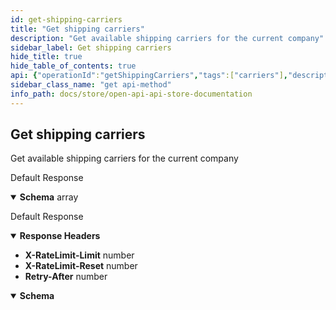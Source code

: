 ```yaml
---
id: get-shipping-carriers
title: "Get shipping carriers"
description: "Get available shipping carriers for the current company"
sidebar_label: Get shipping carriers
hide_title: true
hide_table_of_contents: true
api: {"operationId":"getShippingCarriers","tags":["carriers"],"description":"Get available shipping carriers for the current company","security":[{"oaAuth":["carriers:read"]}],"responses":{"200":{"description":"Default Response","content":{"application/json":{"schema":{"type":"array","items":{"type":"object","properties":{"id":{"type":"number"},"name":{"type":"string"},"carrierName":{"type":"string"},"internalCode":{"type":"string"},"services":{"type":"array","items":{"type":"string"}},"isIsenduCarrier":{"type":"boolean"}},"required":["id","carrierName","internalCode","services"]}}}}},"429":{"description":"Default Response","headers":{"X-RateLimit-Limit":{"schema":{"type":"number","example":300}},"X-RateLimit-Reset":{"schema":{"type":"number","example":60}},"Retry-After":{"schema":{"type":"number","example":60000}}},"content":{"application/json":{"schema":{"type":"object","properties":{"error":{"type":"string"}}}}}}},"method":"get","path":"/v1/carriers/","servers":[{"url":"https://api.isendu.dev/"}],"securitySchemes":{"oaAuth":{"type":"oauth2","flows":{"clientCredentials":{"description":"OAuth2 client credentials flow must be a Json Post","tokenUrl":"/api-store/oauth/token","scopes":{"write:order":"Create/delete/update order","read:order":"Read order","write:shipment":"Create/delete shipment","read:shipment":"Read shipment","read:tracking":"Get tracking","read:carriers":"Get carriers","read:parcels":"Get parcels"}}}},"bearerS2SAuth":{"type":"http","scheme":"bearer","bearerFormat":"JWT"}},"info":{"title":"OpenApi api-store documentation","description":"OpenApi api-store documentation","version":"1.0.0","basePath":"/api-store"},"postman":{"name":"Get shipping carriers","description":{"content":"Get available shipping carriers for the current company","type":"text/plain"},"url":{"path":["v1","carriers",""],"host":["{{baseUrl}}"],"query":[],"variable":[]},"header":[{"key":"Accept","value":"application/json"}],"method":"GET","auth":{"type":"oauth2","oauth2":[]}}}
sidebar_class_name: "get api-method"
info_path: docs/store/open-api-api-store-documentation
---
```



## Get shipping carriers



Get available shipping carriers for the current company

<div><ApiTabs><TabItem label={"200"} value={"200"}><div>

Default Response

</div><div><MimeTabs groupId={"mime-type"}><TabItem label={"application/json"} value={"application/json"}><SchemaTabs groupId={"schema-tabs"}><TabItem label={"Schema"} value={"Schema"}><details style={{}} data-collapsed={false} open={true}><summary style={{"textAlign":"left"}}><strong>Schema</strong><span style={{"opacity":"0.6"}}> array</span></summary><div style={{"textAlign":"left","marginLeft":"1rem"}}></div><ul style={{"marginLeft":"1rem"}}><SchemaItem collapsible={false} name={"id"} required={false} schemaDescription={undefined} schemaName={"number"} qualifierMessage={undefined} defaultValue={undefined}></SchemaItem><SchemaItem collapsible={false} name={"name"} required={false} schemaDescription={undefined} schemaName={"string"} qualifierMessage={undefined} defaultValue={undefined}></SchemaItem><SchemaItem collapsible={false} name={"carrierName"} required={false} schemaDescription={undefined} schemaName={"string"} qualifierMessage={undefined} defaultValue={undefined}></SchemaItem><SchemaItem collapsible={false} name={"internalCode"} required={false} schemaDescription={undefined} schemaName={"string"} qualifierMessage={undefined} defaultValue={undefined}></SchemaItem><SchemaItem collapsible={false} name={"services"} required={false} schemaDescription={undefined} schemaName={"string[]"} qualifierMessage={undefined} defaultValue={undefined}></SchemaItem><SchemaItem collapsible={false} name={"isIsenduCarrier"} required={false} schemaDescription={undefined} schemaName={"boolean"} qualifierMessage={undefined} defaultValue={undefined}></SchemaItem></ul></details></TabItem><TabItem label={"Example (from schema)"} value={"Example (from schema)"}><ResponseSamples responseExample={"[\n  {\n    \"id\": 0,\n    \"name\": \"string\",\n    \"carrierName\": \"string\",\n    \"internalCode\": \"string\",\n    \"services\": [\n      \"string\"\n    ],\n    \"isIsenduCarrier\": true\n  }\n]"} language={"json"}></ResponseSamples></TabItem></SchemaTabs></TabItem></MimeTabs></div></TabItem><TabItem label={"429"} value={"429"}><div>

Default Response

</div><details style={{"textAlign":"left","marginBottom":"1rem"}} data-collaposed={true} open={false}><summary style={{}}><strong>Response Headers</strong></summary><ul style={{"marginLeft":"1rem"}}><li className={"schemaItem"}><summary style={{}}><strong>X-RateLimit-Limit</strong><span style={{"opacity":"0.6"}}> number</span></summary><div></div></li><li className={"schemaItem"}><summary style={{}}><strong>X-RateLimit-Reset</strong><span style={{"opacity":"0.6"}}> number</span></summary><div></div></li><li className={"schemaItem"}><summary style={{}}><strong>Retry-After</strong><span style={{"opacity":"0.6"}}> number</span></summary><div></div></li></ul></details><div><MimeTabs groupId={"mime-type"}><TabItem label={"application/json"} value={"application/json"}><SchemaTabs groupId={"schema-tabs"}><TabItem label={"Schema"} value={"Schema"}><details style={{}} data-collapsed={false} open={true}><summary style={{"textAlign":"left"}}><strong>Schema</strong></summary><div style={{"textAlign":"left","marginLeft":"1rem"}}></div><ul style={{"marginLeft":"1rem"}}><SchemaItem collapsible={false} name={"error"} required={false} schemaDescription={undefined} schemaName={"string"} qualifierMessage={undefined} defaultValue={undefined}></SchemaItem></ul></details></TabItem><TabItem label={"Example (from schema)"} value={"Example (from schema)"}><ResponseSamples responseExample={"{\n  \"error\": \"string\"\n}"} language={"json"}></ResponseSamples></TabItem></SchemaTabs></TabItem></MimeTabs></div></TabItem></ApiTabs></div>
      